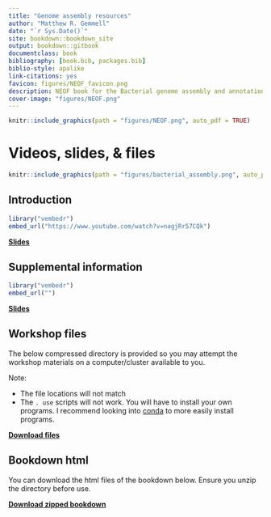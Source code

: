 ```yaml
--- 
title: "Genome assembly resources"
author: "Matthew R. Gemmell"
date: "`r Sys.Date()`"
site: bookdown::bookdown_site
output: bookdown::gitbook
documentclass: book
bibliography: [book.bib, packages.bib]
biblio-style: apalike
link-citations: yes
favicon: figures/NEOF_favicon.png
description: NEOF book for the Bacterial genome assembly and annotation workshop resources
cover-image: "figures/NEOF.png"
---
```


```r
knitr::include_graphics(path = "figures/NEOF.png", auto_pdf = TRUE)
``` 

# Videos, slides, & files

```r
knitr::include_graphics(path = "figures/bacterial_assembly.png", auto_pdf = TRUE)
``` 

## Introduction

```r
library("vembedr")
embed_url("https://www.youtube.com/watch?v=nagjRr57CQk")
```

[__Slides__]()

## Supplemental information

```r
library("vembedr")
embed_url("")
```

[__Slides__]()

## Workshop files

The below compressed directory is provided so you may attempt the workshop materials on a computer/cluster available to you.

Note:

- The file locations will not match
- The `. use` scripts will not work. You will have to install your own programs. I recommend looking into [conda](https://docs.conda.io/en/latest/) to more easily install programs.

[__Download files__]()

## Bookdown html

You can download the html files of the bookdown below. Ensure you unzip the directory before use.

[__Download zipped bookdown__]()


